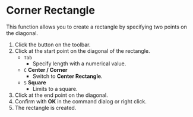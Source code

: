 
# Corner Rectangle

<Reference shortcut='' command='Corner Rectangle' button='Toolbar' />

This function allows you to create a rectangle by specifying two points on the diagonal.

1. Click the button on the toolbar.
2. Click at the start point on the diagonal of the rectangle.
   - `Tab` 
      - Specify length with a numerical value.
   - `C` **Center / Corner**
      - Switch to **Center Rectangle**.
   - `S` **Square**
      - Limits to a square.
3. Click at the end point on the diagonal.
4. Confirm with **OK** in the command dialog or right click.
5. The rectangle is created.